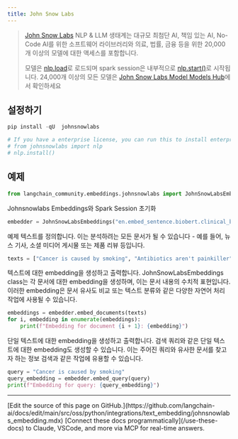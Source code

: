 ```yaml
---
title: John Snow Labs
---
```


>[John Snow Labs](https://nlp.johnsnowlabs.com/) NLP & LLM 생태계는 대규모 최첨단 AI, 책임 있는 AI, No-Code AI를 위한 소프트웨어 라이브러리와 의료, 법률, 금융 등을 위한 20,000개 이상의 모델에 대한 액세스를 포함합니다.
>
>모델은 [nlp.load](https://nlp.johnsnowlabs.com/docs/en/jsl/load_api)로 로드되며 spark session은 내부적으로 [nlp.start()](https://nlp.johnsnowlabs.com/docs/en/jsl/start-a-sparksession)로 시작됩니다.
>24,000개 이상의 모든 모델은 [John Snow Labs Model Models Hub](https://nlp.johnsnowlabs.com/models)에서 확인하세요

## 설정하기

```python
pip install -qU  johnsnowlabs
```

```python
# If you have a enterprise license, you can run this to install enterprise features
# from johnsnowlabs import nlp
# nlp.install()
```

## 예제

```python
from langchain_community.embeddings.johnsnowlabs import JohnSnowLabsEmbeddings
```

Johnsnowlabs Embeddings와 Spark Session 초기화

```python
embedder = JohnSnowLabsEmbeddings("en.embed_sentence.biobert.clinical_base_cased")
```

예제 텍스트를 정의합니다. 이는 분석하려는 모든 문서가 될 수 있습니다 - 예를 들어, 뉴스 기사, 소셜 미디어 게시물 또는 제품 리뷰 등입니다.

```python
texts = ["Cancer is caused by smoking", "Antibiotics aren't painkiller"]
```

텍스트에 대한 embedding을 생성하고 출력합니다. JohnSnowLabsEmbeddings class는 각 문서에 대한 embedding을 생성하며, 이는 문서 내용의 수치적 표현입니다. 이러한 embedding은 문서 유사도 비교 또는 텍스트 분류와 같은 다양한 자연어 처리 작업에 사용될 수 있습니다.

```python
embeddings = embedder.embed_documents(texts)
for i, embedding in enumerate(embeddings):
    print(f"Embedding for document {i + 1}: {embedding}")
```

단일 텍스트에 대한 embedding을 생성하고 출력합니다. 검색 쿼리와 같은 단일 텍스트에 대한 embedding도 생성할 수 있습니다. 이는 주어진 쿼리와 유사한 문서를 찾고자 하는 정보 검색과 같은 작업에 유용할 수 있습니다.

```python
query = "Cancer is caused by smoking"
query_embedding = embedder.embed_query(query)
print(f"Embedding for query: {query_embedding}")
```

---

<Callout icon="pen-to-square" iconType="regular">
    [Edit the source of this page on GitHub.](https://github.com/langchain-ai/docs/edit/main/src/oss/python/integrations/text_embedding/johnsnowlabs_embedding.mdx)
</Callout>
<Tip icon="terminal" iconType="regular">
    [Connect these docs programmatically](/use-these-docs) to Claude, VSCode, and more via MCP for    real-time answers.
</Tip>
